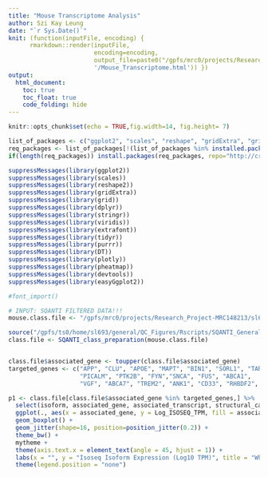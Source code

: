 ```yaml
---
title: "Mouse Transcriptome Analysis"
author: Szi Kay Leung
date: "`r Sys.Date()`"
knit: (function(inputFile, encoding) { 
      rmarkdown::render(inputFile,
                        encoding=encoding, 
                        output_file=paste0("/gpfs/mrc0/projects/Research_Project-MRC148213/sl693/Isoseq_Paper/Rmarkdowns",
                        '/Mouse_Transcriptome.html')) })
output:
  html_document:
    toc: true
    toc_float: true
    code_folding: hide
---
```


```r
knitr::opts_chunk$set(echo = TRUE,fig.width=14, fig.height= 7)

list_of_packages <- c("ggplot2", "scales", "reshape", "gridExtra", "grid", "dplyr","stringr","viridis","extrafont","tidyr","purr","DT")
req_packages <- list_of_packages[!(list_of_packages %in% installed.packages()[,"Package"])]
if(length(req_packages)) install.packages(req_packages, repo="http://cran.rstudio.com/")

suppressMessages(library(ggplot2))
suppressMessages(library(scales))
suppressMessages(library(reshape2))
suppressMessages(library(gridExtra))
suppressMessages(library(grid))
suppressMessages(library(dplyr))
suppressMessages(library(stringr)) 
suppressMessages(library(viridis)) 
suppressMessages(library(extrafont))
suppressMessages(library(tidyr))
suppressMessages(library(purrr))
suppressMessages(library(DT))
suppressMessages(library(plotly))
suppressMessages(library(pheatmap))
suppressMessages(library(devtools))
suppressMessages(library(easyGgplot2))

#font_import()
```
```r
# INPUT: SQANTI FILTERED DATA!!!
mouse.class.file <- "/gpfs/mrc0/projects/Research_Project-MRC148213/sl693/WholeTranscriptome/WT8_ISOSEQ/IsoSeq3.1.2/SQANTI2/WT8IsoSeq.collapsed.filtered.rep_classification.filtered_lite_classification.txt"

source("/gpfs/ts0/home/sl693/general/QC_Figures/Rscripts/SQANTI_General.R")
class.file <- SQANTI_class_preparation(mouse.class.file) 


class.file$associated_gene <- toupper(class.file$associated_gene)
targeted_genes <- c("APP", "CLU", "APOE", "MAPT", "BIN1", "SORL1", "TARDBP", 
                    "PICALM", "PTK2B", "FYN","SNCA", "FUS", "ABCA1",
                    "VGF", "ABCA7", "TREM2", "ANK1", "CD33", "RHBDF2", "MAPT")

p1 <- class.file[class.file$associated_gene %in% targeted_genes,] %>%
  select(isoform, associated_gene, associated_transcript, structural_category, Log_ISOSEQ_TPM) %>%
  ggplot(., aes(x = associated_gene, y = Log_ISOSEQ_TPM, fill = associated_gene)) + 
  geom_boxplot() +
  geom_jitter(shape=16, position=position_jitter(0.2)) +
  theme_bw() + 
  mytheme +
  theme(axis.text.x = element_text(angle = 45, hjust = 1)) +
  labs(x = "", y = "Isoseq Isoform Expression (Log10 TPM)", title = "Whole Transcriptome \nIsoSeq Isoform Expression per Gene\n\n\n") + 
  theme(legend.position = "none") 

```
